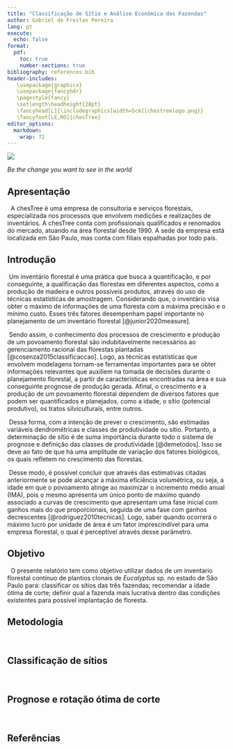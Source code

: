 ```yaml
---
title: "Classificação de Sítio e Análise Econômica das Fazendas"
author: Gabriel de Freitas Pereira
lang: pt
execute:
  echo: false
format:
  pdf:
    toc: true
    number-sections: true
bibliography: references.bib
header-includes: 
   \usepackage{graphicx}
   \usepackage{fancyhdr}
   \pagestyle{fancy}
   \setlength\headheight{28pt}
   \fancyhead[L]{\includegraphics[width=5cm]{chestreelogo.png}}
   \fancyfoot[LE,RO]{chesTree}
editor_options: 
  markdown: 
    wrap: 72
---
```


![](chestreelogo.png)

_Be the change you want to see in the world_

\newpage

## Apresentação

\  A chesTree é uma empresa de consultoria e serviços florestais, especializada nos processos que envolvem medições e realizações de inventários. A chesTree conta com profissionais qualificados e renomados do mercado, atuando na área florestal desde 1990. A sede da empresa está localizada em São Paulo, mas conta com filiais espalhadas por todo país.

## Introdução

\ Um inventário florestal é uma prática que busca a quantificação, e por conseguinte, a qualificação das florestas em diferentes aspectos, como a produção de madeira e outros possíveis produtos, através do uso de técnicas estatísticas de amostragem. Considerando que, o inventário visa obter o máximo de informações de uma floresta com a máxima precisão e o mínimo custo. Esses três fatores desempenham papel importante no planejamento de um inventário florestal [@junior2020measure].

\ Sendo assim, o conhecimento dos processos de crescimento e produção de um povoamento florestal são indubitavelmente necessários ao gerenciamento racional das florestas plantadas [@cosenza2015classificaccao]. Logo, as técnicas estatísticas que envolvem modelagens tornam-se ferramentas importantes para se obter informações relevantes que auxiliem na tomada de decisões durante o planejamento florestal, a partir de características encontradas na área e sua conseguinte prognose de produção gerada. Afinal, o crescimento e a produção de um povoamento florestal dependem de diversos fatores que podem ser quantificados e planejados, como a idade, o sítio (potencial produtivo), os tratos silviculturais, entre outros. 

\ Dessa forma, com a intenção de prever o crescimento, são estimadas variáveis dendrométricas e classes de produtividade ou sítio. Portanto, a determinação de sítio é de suma importância durante todo o sistema de prognose e definição das classes de produtividade [@demetodos]. Isso se deve ao fato de que há uma amplitude de variação dos fatores biológicos, os quais refletem no crescimento das florestas.  

\ Desse modo, é possível concluir que através das estimativas citadas anteriormente se pode alcançar a máxima eficiência volumétrica, ou seja, a idade em que o povoamento atinge ao maximizar o incremento médio anual (IMA), pois o mesmo apresenta um único ponto de máximo quando associado a curvas de crescimento que apresentam uma fase inicial com ganhos mais do que proporcionais, seguida de uma fase com ganhos
decrescentes [@rodriguez2010tecnicas]. Logo, saber quando ocorrerá o máximo lucro por unidade de área é um fator imprescindível para uma empresa florestal, o qual é perceptível através desse parâmetro. 

## Objetivo

\  O presente relatório tem como objetivo utilizar dados de um inventario florestal
contínuo de plantios clonais de _Eucalyptus_ sp. no estado de São Paulo para: classificar os sítios das três fazendas; recomendar a idade ótima de corte; definir qual a fazenda mais lucrativa dentro das condições existentes para possível implantação de floresta.

## Metodologia

\  

## Classificação de sítios

\  

## Prognose e rotação ótima de corte

\  

## Referências 

```r

```


```r

```

